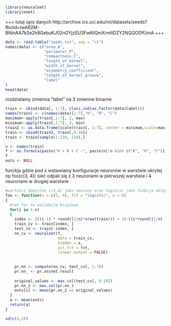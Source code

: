 
```r
library(neuralnet)
library(nnet)
```
+++
  tutaj opis danych
http://archive.ics.uci.edu/ml/datasets/seeds?fbclid=IwAR2M-BNinAA7kSe2h8GebuKJ02nGYjzSU3FwKtQmXrmltDZY2NQQODffJmA
+++
  
```r
data <- read.table("seeds.txt", sep = "\t")
names(data) <- c("area_A", 
                 "perimeter_P", 
                 "compactness_C", 
                 "length_of_kernel", 
                 "width_of_kernel", 
                 "asymmetry_coefficient", 
                 "length_of_kernel_groove", 
                 "label"
)
head(data)
```
rozdzielamy zmienna "label" na 3 zmienne binarne
```r
train <- cbind(data[, 1:7], class.ind(as.factor(data$label)))
names(train) <- c(names(data)[1:7],"K", "R", "C")
maximum<-apply(train[,1:7], 2, max)
minimum<-apply(train[,1:7], 2, min)
train2 <- as.data.frame(scale(train[, 1:7], center = minimum,scale=maximum-minimum))
train <- cbind(train2, train[,8:10])
train <- train[sample(1:210, 210),]
```

```r
n <- names(train)
f <- as.formula(paste("K + R + C ~", paste(n[!n %in% c("K", "R", "C")], collapse = " + ")))
f
outs <- NULL
```

funckja gdzie pod x wstawiamy konfiguracje neuronów w warstwie ukrytej
np
foo(c(3, 4))
sieć odpali się z 3 neuronami w pierwszej warstwie i 4 neuronami w drugiej warstwie
```r
#wartości domyślne c(3,4) jako neurony oraz logistic jako funkcja aktywacji 
foo <- function(x = c(3, 4), fct = "logistic", n = 6)
{
  #ten for to walidacja krzyżowa
  for(i in 1:n)
  {
    index <- (((i-1) * round((1/n)*nrow(train))) + 1):((i*round((1/n) * nrow(train))))
    train_cv <- train[index, ]
    test_cv <- train[-index, ]
    nn_cv <- neuralnet(f,
                       data = train_cv,
                       hidden = x,
                       act.fct = fct,
                       linear.output = FALSE)
    
    
    pr.nn <- compute(nn_cv, test_cv[, 1:7])
    pr.nn_ <- pr.nn$net.result
    
    original_values <- max.col(test_cv[, 8:10])
    pr.nn_2 <- max.col(pr.nn_)
    outs[i] <- mean(pr.nn_2 == original_values)
  }
  a <- mean(outs)
  return(a)
}
```

```r
xd(c(4,3))
```

